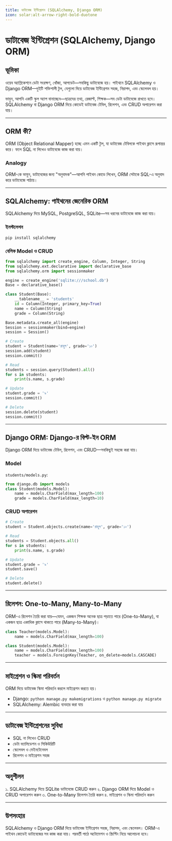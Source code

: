```yaml
---
title: ডাটাবেজ ইন্টিগ্রেশন (SQLAlchemy, Django ORM)
icon: solar:alt-arrow-right-bold-duotone
---
```


# ডাটাবেজ ইন্টিগ্রেশন (SQLAlchemy, Django ORM)

## ভূমিকা

ওয়েব অ্যাপ্লিকেশনে ডেটা সংরক্ষণ, খোঁজা, আপডেট—সবকিছু ডাটাবেজে হয়। পাইথনে SQLAlchemy ও Django ORM—দুইটি শক্তিশালী টুল, যেগুলো দিয়ে ডাটাবেজ ইন্টিগ্রেশন সহজ, নিরাপদ, এবং স্কেলেবল হয়।

ভাবুন, আপনি একটি স্কুল অ্যাপ বানাচ্ছেন—ছাত্রদের তথ্য, রেজাল্ট, শিক্ষক—সব ডেটা ডাটাবেজে রাখতে হবে। SQLAlchemy বা Django ORM দিয়ে কোডেই ডাটাবেজ টেবিল, রিলেশন, এবং CRUD অপারেশন করা যায়।

---

## ORM কী?

ORM (Object Relational Mapper) হচ্ছে এমন একটি টুল, যা ডাটাবেজ টেবিলকে পাইথন ক্লাসে রূপান্তর করে। ফলে SQL না লিখেও ডাটাবেজে কাজ করা যায়।

### Analogy

ORM-কে ভাবুন, ডাটাবেজের জন্য "অনুবাদক"—আপনি পাইথন কোডে লিখেন, ORM সেটাকে SQL-এ অনুবাদ করে ডাটাবেজে পাঠায়।

---

## SQLAlchemy: পাইথনের জেনেরিক ORM

SQLAlchemy দিয়ে MySQL, PostgreSQL, SQLite—সব ধরনের ডাটাবেজে কাজ করা যায়।

### ইনস্টলেশন

```bash
pip install sqlalchemy
```

### বেসিক Model ও CRUD

```python
from sqlalchemy import create_engine, Column, Integer, String
from sqlalchemy.ext.declarative import declarative_base
from sqlalchemy.orm import sessionmaker

engine = create_engine('sqlite:///school.db')
Base = declarative_base()

class Student(Base):
    __tablename__ = 'students'
    id = Column(Integer, primary_key=True)
    name = Column(String)
    grade = Column(String)

Base.metadata.create_all(engine)
Session = sessionmaker(bind=engine)
session = Session()

# Create
student = Student(name='রাহুল', grade='১০')
session.add(student)
session.commit()

# Read
students = session.query(Student).all()
for s in students:
    print(s.name, s.grade)

# Update
student.grade = '৯'
session.commit()

# Delete
session.delete(student)
session.commit()
```

---

## Django ORM: Django-র বিল্ট-ইন ORM

Django ORM দিয়ে ডাটাবেজ টেবিল, রিলেশন, এবং CRUD—সবকিছুই সহজে করা যায়।

### Model

`students/models.py`:
```python
from django.db import models
class Student(models.Model):
    name = models.CharField(max_length=100)
    grade = models.CharField(max_length=10)
```

### CRUD অপারেশন

```python
# Create
student = Student.objects.create(name='রাহুল', grade='১০')

# Read
students = Student.objects.all()
for s in students:
    print(s.name, s.grade)

# Update
student.grade = '৯'
student.save()

# Delete
student.delete()
```

---

## রিলেশন: One-to-Many, Many-to-Many

ORM-এ রিলেশন তৈরি করা যায়—যেমন, একজন শিক্ষক অনেক ছাত্র পড়াতে পারে (One-to-Many), বা একজন ছাত্র একাধিক ক্লাসে থাকতে পারে (Many-to-Many)।

```python
class Teacher(models.Model):
    name = models.CharField(max_length=100)

class Student(models.Model):
    name = models.CharField(max_length=100)
    teacher = models.ForeignKey(Teacher, on_delete=models.CASCADE)
```

---

## মাইগ্রেশন ও স্কিমা পরিবর্তন

ORM দিয়ে ডাটাবেজ স্কিমা পরিবর্তন করলে মাইগ্রেশন করতে হয়।

- Django: `python manage.py makemigrations` ও `python manage.py migrate`
- SQLAlchemy: Alembic ব্যবহার করা যায়

---

## ডাটাবেজ ইন্টিগ্রেশনের সুবিধা

- SQL না লিখেও CRUD
- ডেটা ভ্যালিডেশন ও সিকিউরিটি
- স্কেলেবল ও মেইনটেনেবল
- রিলেশন ও মাইগ্রেশন সহজ

---

## অনুশীলন

১. SQLAlchemy দিয়ে SQLite ডাটাবেজে CRUD করুন
২. Django ORM দিয়ে Model ও CRUD অপারেশন করুন
৩. One-to-Many রিলেশন তৈরি করুন
৪. মাইগ্রেশন ও স্কিমা পরিবর্তন করুন

---

## উপসংহার

SQLAlchemy ও Django ORM দিয়ে ডাটাবেজ ইন্টিগ্রেশন সহজ, নিরাপদ, এবং স্কেলেবল। ORM-এ পাইথন কোডেই ডাটাবেজের সব কাজ করা যায়। পরবর্তী পাঠে অটোমেশন ও স্ক্রিপ্টিং নিয়ে আলোচনা হবে।
